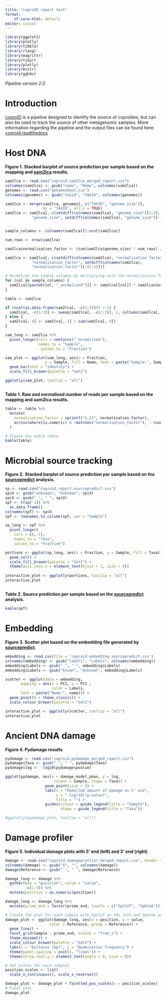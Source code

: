 ---
title: "coproID report test"
format: 
    nf-core-html: default
editor: visual
---


```{r echo = FALSE, message = FALSE, warning = FALSE}
library(ggplot2)
library(plotly)
library(tibble)
library(rlang)
library(magrittr)
library(tidyr)
library(plotly)
library(knitr)
library(ggh4x)
```

_Pipeline version 2.0_

# Introduction

[coproID](https://github.com/nf-core/coproID) is a pipeline designed to identify the source of coprolites, but can also be used to track the source of other metagenomic samples. More information regarding the pipeline and the output files can be found here: [coproid.readthedocs](https://coproid.readthedocs.io/en/latest/output.html)

# Host DNA

**Figure 1.** **Stacked barplot of source prediction per sample based on the mapping and [sam2lca](https://sam2lca.readthedocs.io/en/latest/) results.**

```{r echo = FALSE, message = FALSE, warning = FALSE}

sam2lca <- read.csv("coproid.sam2lca_merged_report.csv")
colnames(sam2lca) <- gsub("name", "Name", colnames(sam2lca))
genomes <- read.csv("genomesheet.csv")
colnames(genomes) <- gsub("taxid", "TAXID", colnames(genomes))

sam2lca <- merge(sam2lca, genomes[, c("TAXID", "genome_size")], 
                 by = "TAXID", all.x = TRUE)
sam2lca <- sam2lca[, c(setdiff(colnames(sam2lca), "genome_size")[1:3],
            "genome_size", setdiff(colnames(sam2lca), "genome_size")[-(1:3)])]


sample_columns <- colnames(sam2lca)[5:ncol(sam2lca)]

num_rows <- nrow(sam2lca)

sam2lca$normalisation_factor <- (sum(sam2lca$genome_size) / num_rows) / sam2lca$genome_size

sam2lca <- sam2lca[, c(setdiff(colnames(sam2lca), "normalisation_factor")[1:4],
            "normalisation_factor", setdiff(colnames(sam2lca),
            "normalisation_factor")[-(1:4)])]

# Normalize the sample columns by multiplying with the normalization factor
for (col in sample_columns) {
  sam2lca[[paste0(col, "_normalised")]] <- sam2lca[[col]] * sam2lca$normalisation_factor
}

table <- sam2lca

if (ncol(as.data.frame(sam2lca[, -c(1:3)])) > 1) {
  sam2lca[, -c(1:3)] <- sweep(sam2lca[, -c(1:3)], 2, colSums(sam2lca[, -c(1:3)]), FUN = "/")
} else {
  sam2lca[, 4] <- sam2lca[, 4] / sum(sam2lca[, 4])
}

sam_long <- sam2lca %>%
  pivot_longer(cols = contains("_normalised"),
               names_to = "Sample",
                values_to = "Fraction")

sam_plot <- ggplot(sam_long, aes(x = Fraction,
                  y = Sample, fill = Name, text = paste("Sample:", Sample))) +
  geom_bar(stat = "identity") +
  scale_fill_brewer(palette = "Set2")

ggplotly(sam_plot, tooltip = "all") 
```
<p style="margin-bottom: 0.75cm;"></p>

**Table 1. Raw and normalised number of reads per sample based on the mapping and sam2lca results.**
```{r echo = FALSE, message = FALSE, warning = FALSE}

table <- table %>%
  mutate(
    normalisation_factor = sprintf("%.2f", normalisation_factor), 
    across(where(is.numeric) & !matches("normalisation_factor"), ~ round(., 0)) 
  )

# Create the kable table
kable(table)

```

# Microbial source tracking

**Figure 2.** **Stacked barplot of source prediction per sample based on the [sourcepredict](https://sourcepredict.readthedocs.io/en/latest/usage.html) analysis.**

```{r echo = FALSE, message = FALSE, warning = FALSE}

sp <- read.csv("coproid.report.sourcepredict.csv") 
sp$X <- gsub("unknown", "Unknown", sp$X)
sp$X <- gsub("_", " ", sp$X)
spT <- t(sp[-1]) %>%
  as.data.frame()
colnames(spT) <- sp$X
spT <- rownames_to_column(spT, var = "Sample")

sp_long <- spT %>%
  pivot_longer(
    cols = c(,-1),
    names_to = "Taxa",
    values_to = "Fraction")

portions <- ggplot(sp_long, aes(x = Fraction, y = Sample, fill = Taxa)) +
  geom_col() +
  scale_fill_brewer(palette = "Set2") +
  theme(axis.text.x = element_text(hjust = 1, size = 8))
  
interactive_plot <- ggplotly(portions, tooltip = "all")
interactive_plot
```

<p style="margin-bottom: 0.75cm;"></p>

**Table 2. Source prediction per sample based on the [sourcepredict](https://sourcepredict.readthedocs.io/en/latest/usage.html) analysis.**

```{r echo = FALSE, message = FALSE, warning = FALSE}

kable(spT)
```

# Embedding

**Figure 3. Scatter plot based on the embedding file generated by [sourcepredict](https://sourcepredict.readthedocs.io/en/latest/usage.html).**

```{r echo = FALSE, message = FALSE, warning = FALSE}

embedding <- read.csv(file = 'coproid.embedding.sourcepredict.csv')
colnames(embedding) <- gsub("labels", "Labels", colnames(embedding))
embedding$Labels <- gsub("_", " ", embedding$Labels)
embedding$Labels <- gsub("known", "Unknown", embedding$Labels)

scatter <- ggplot(data = embedding, 
       mapping = aes(x = PC2, y = PC1 , 
                     color = Labels,  
       text = paste("Name:", name))) + 
  geom_point() + theme_classic() +
  scale_colour_brewer(palette = "Set2") 

interactive_plot <- ggplotly(scatter, tooltip = "all")
interactive_plot

```

# Ancient DNA damage

**Figure 4. Pydamage results**

```{r echo = FALSE, message = FALSE, warning = FALSE}

pydamage <- read.csv("coproid.pydamage_merged_report.csv")
pydamage$Taxa <- gsub("_", " ", pydamage$Taxa)
pydamage$log <- -log10(pydamage$pvalue)

ggplot(pydamage, aes(x = damage_model_pmax, y = log, 
                      colour = Sample, shape = Taxa)) +
                  geom_point(size = 3) +
                  labs(x = "Modelled amount of damage on 5' end", 
                       y = "-log(10)(p-value)",
                       title = "") +
                  guides(colour = guide_legend(title = "Sample"),
                         shape = guide_legend(title = "Taxa"))

#ggplotly(pydamage_plot, tooltip = "all") 
```

# Damage profiler

**Figure 5. Individual damage plots with 5' end (left) and 3' end (right)**

```{r echo = FALSE, message = FALSE, warning = FALSE}

damage <- read.csv("coproid.damageprofiler_merged_report.csv", header = TRUE, sep = "")
colnames(damage) <- gsub("X", "", colnames(damage))
damage$Reference <- gsub("_", " ", damage$Reference)

damage_long <- damage %>%
  gather(key = "position", value = "value", 
         -c(1:3)) %>%
  mutate(position = as.numeric(position))

damage_long <- damage_long %>%
  mutate(prime_end = factor(prime_end, levels = c("5pCtoT", "3pGtoA")))

# Create the plot for each sample with 5pCtoT on the left and 3pGtoA on the right
damage_plot <- ggplot(damage_long, aes(x = position, y = value, 
                    color = Reference, group = Reference)) +
  geom_line() +
  facet_grid(Sample ~ prime_end, scales = "free_x") +
  theme_minimal() +
  scale_colour_brewer(palette = "Set2") +
  labs(x = "Distance (bp)", y = "Deamination frequency") +
  theme(panel.spacing = unit(1, "lines")) +
  theme(strip.text.y = element_text(angle = 0, size = 8))

# Set scales for each subplot
position_scales <- list(
  scale_x_continuous(), scale_x_reverse())

damage_plot <- damage_plot + facetted_pos_scales(x = position_scales)
# Final plot
damage_plot

```
